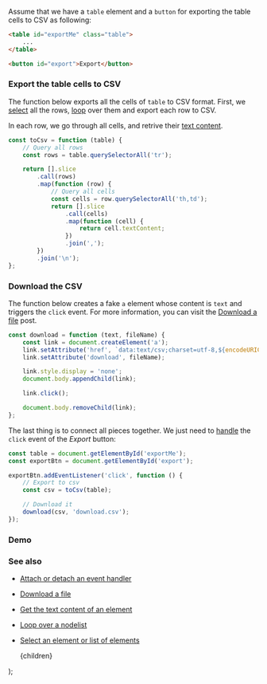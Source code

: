 
Assume that we have a `table` element and a `button` for exporting the table cells to CSV as following:

```html
<table id="exportMe" class="table">
    ...
</table>

<button id="export">Export</button>
```

### Export the table cells to CSV

The function below exports all the cells of `table` to CSV format. First, we [select](/select-an-element-or-list-of-elements) all the rows, [loop](/loop-over-a-nodelist) over them and export each row to CSV.

In each row, we go through all cells, and retrive their [text content](/get-the-text-content-of-an-element).

```js
const toCsv = function (table) {
    // Query all rows
    const rows = table.querySelectorAll('tr');

    return [].slice
        .call(rows)
        .map(function (row) {
            // Query all cells
            const cells = row.querySelectorAll('th,td');
            return [].slice
                .call(cells)
                .map(function (cell) {
                    return cell.textContent;
                })
                .join(',');
        })
        .join('\n');
};
```

### Download the CSV

The function below creates a fake `a` element whose content is `text` and triggers the `click` event.
For more information, you can visit the [Download a file](/download-a-file) post.

```js
const download = function (text, fileName) {
    const link = document.createElement('a');
    link.setAttribute('href', `data:text/csv;charset=utf-8,${encodeURIComponent(text)}`);
    link.setAttribute('download', fileName);

    link.style.display = 'none';
    document.body.appendChild(link);

    link.click();

    document.body.removeChild(link);
};
```

The last thing is to connect all pieces together. We just need to [handle](/attach-or-detach-an-event-handler) the `click` event of the _Export_ button:

```js
const table = document.getElementById('exportMe');
const exportBtn = document.getElementById('export');

exportBtn.addEventListener('click', function () {
    // Export to csv
    const csv = toCsv(table);

    // Download it
    download(csv, 'download.csv');
});
```

### Demo

<Demo title="Export a table to csv" url="/demo/export-a-table-to-csv/index.html" />

### See also

-   [Attach or detach an event handler](/attach-or-detach-an-event-handler)
-   [Download a file](/download-a-file)
-   [Get the text content of an element](/get-the-text-content-of-an-element)
-   [Loop over a nodelist](/loop-over-a-nodelist)
-   [Select an element or list of elements](/select-an-element-or-list-of-elements)

    <PostLayout keywords="" title="Export a table to csv">
        {children}
    </PostLayout>
);
